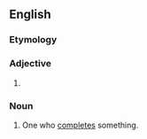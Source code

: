 {{also|compléter}}

==English==

===Etymology===
{{suffix|en|complete|er}}

===Adjective===
{{head|en|comparative adjective}}

# {{en-comparative of|complete}}

===Noun===
{{en-noun}}

# One who [[complete]]s something.